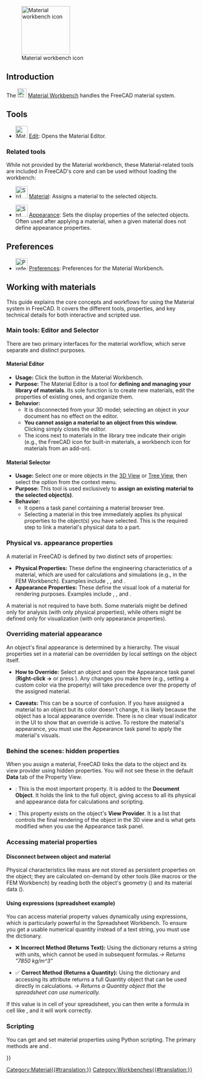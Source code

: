 <languages/>
<translate>

<!--T:1-->
{{Docnav
|[[Inspection_Workbench|Inspection Workbench]]
|[[Mesh_Workbench|Mesh Workbench]]
|IconL=Workbench_Inspection.svg
|IconR=Workbench_Mesh.svg
}}

<!--T:2-->
[[Image:Workbench_Material.svg|thumb|128px|Material workbench icon]]

== Introduction == <!--T:3-->

<!--T:4-->
{{Version|1.0}}

<!--T:5-->
The [[Image:Workbench_Material.svg|24px]] [[Material_Workbench|Material Workbench]] handles the FreeCAD material system.

== Tools == <!--T:6-->

<!--T:9-->
* [[Image:Material_Edit.svg|32px]] [[Material_Edit|Edit]]: Opens the Material Editor.

=== Related tools ===

While not provided by the Material workbench, these Material-related tools are included in FreeCAD's core and can be used without loading the workbench:

* [[Image:Std_SetMaterial.svg|32px]] [[Std_SetMaterial|Material]]: Assigns a material to the selected objects.

* [[Image:Std_SetAppearance.svg|32px]] [[Std_SetAppearance|Appearance]]: Sets the display properties of the selected objects. Often used after applying a material, when a given material does not define appearance properties.

== Preferences == <!--T:10-->

<!--T:11-->
* [[File:Preferences-material.svg|32px]] [[Material_Preferences|Preferences]]: Preferences for the Material Workbench.

== Working with materials ==

This guide explains the core concepts and workflows for using the Material system in FreeCAD. It covers the different tools, properties, and key technical details for both interactive and scripted use.

=== Main tools: Editor and Selector ===

There are two primary interfaces for the material workflow, which serve separate and distinct purposes.

==== Material Editor ====

* '''Usage:''' Click the {{Button|[[Image:Material_Edit.svg|16px]] [[Material_Edit|Edit]]}} button in the Material Workbench.
* '''Purpose:''' The Material Editor is a tool for '''defining and managing your library of materials'''. Its sole function is to create new materials, edit the properties of existing ones, and organize them.
* '''Behavior:'''
** It is disconnected from your 3D model; selecting an object in your document has no effect on the editor.
** '''You cannot assign a material to an object from this window.''' Clicking {{Button|OK}} simply closes the editor.
** The icons next to materials in the library tree indicate their origin (e.g., the FreeCAD icon for built-in materials, a workbench icon for materials from an add-on).

==== Material Selector ====

* '''Usage:''' Select one or more objects in the [[3D_View|3D View]] or [[Tree_View|Tree View]], then select the {{MenuCommand|[[Image:Std_SetMaterial.svg|16px]] [[Std_SetMaterial|Material]]}} option from the context menu.
* '''Purpose:''' This tool is used exclusively to '''assign an existing material to the selected object(s)'''.
* '''Behavior:'''
** It opens a task panel containing a material browser tree.
** Selecting a material in this tree immediately applies its physical properties to the object(s) you have selected. This is the required step to link a material's physical data to a part.

=== Physical vs. appearance properties ===

A material in FreeCAD is defined by two distinct sets of properties:

* '''Physical Properties:''' These define the engineering characteristics of a material, which are used for calculations and simulations (e.g., in the FEM Workbench). Examples include {{incode|Density}}, {{incode|YoungsModulus}}, and {{incode|PoissonRatio}}.
* '''Appearance Properties:''' These define the visual look of a material for rendering purposes. Examples include {{PropertyView|Diffuse Color}}, {{PropertyView|Shininess}}, and {{PropertyView|Transparency}}.

A material is not required to have both. Some materials might be defined only for analysis (with only physical properties), while others might be defined only for visualization (with only appearance properties).

=== Overriding material appearance ===

An object's final appearance is determined by a hierarchy. The visual properties set in a material can be overridden by local settings on the object itself.

* '''How to Override:''' Select an object and open the Appearance task panel ('''Right-click →''' {{Button|[[Image:Std_SetAppearance.svg|16px]] [[Std_SetAppearance|Appearance]]}} or press {{incode|Ctrl+D}}). Any changes you make here (e.g., setting a custom color via the {{PropertyView|Line Color}} property) will take precedence over the {{incode|DiffuseColor}} property of the assigned material.

* '''Caveats:''' This can be a source of confusion. If you have assigned a material to an object but its color doesn't change, it is likely because the object has a local appearance override. There is no clear visual indicator in the UI to show that an override is active. To restore the material's appearance, you must use the Appearance task panel to apply the material's visuals.

=== Behind the scenes: hidden properties ===

When you assign a material, FreeCAD links the data to the object and its view provider using hidden properties. You will not see these in the default '''Data''' tab of the Property View.

* {{PropertyData|Shape Material}}: This is the most important property. It is added to the '''Document Object'''. It holds the link to the full {{incode|Materials::Material}} object, giving access to all its physical and appearance data for calculations and scripting.
* {{PropertyView|Shape Appearance}}: This property exists on the object's '''View Provider'''. It is a list that controls the final rendering of the object in the 3D view and is what gets modified when you use the Appearance task panel.

=== Accessing material properties ===

==== Disconnect between object and material ====

Physical characteristics like mass are not stored as persistent properties on the object; they are calculated on-demand by other tools (like macros or the FEM Workbench) by reading both the object's geometry ({{Incode|obj.Shape.Volume}}) and its material data ({{PropertyData|Shape Material}}).

==== Using expressions (spreadsheet example) ====

You can access material property values dynamically using expressions, which is particularly powerful in the Spreadsheet Workbench. To ensure you get a usable numerical quantity instead of a text string, you must use the {{incode|PropertyObjects}} dictionary.

* ❌ '''Incorrect Method (Returns Text):''' Using the {{incode|PhysicalProperties}} dictionary returns a string with units, which cannot be used in subsequent formulas.{{Code|lang=text|code=
=<<MyBody>>.ShapeMaterial.PhysicalProperties[<<Density>>]
}}''→ Returns "7850 kg/m^3"''

* ✅ '''Correct Method (Returns a Quantity):''' Using the {{incode|PropertyObjects}} dictionary and accessing its {{incode|.Value}} attribute returns a full Quantity object that can be used directly in calculations.{{Code|lang=text|code=
=<<MyBody>>.ShapeMaterial.PropertyObjects[<<Density>>].Value
}} ''→ Returns a Quantity object that the spreadsheet can use numerically.''

If this value is in cell {{incode|A1}} of your spreadsheet, you can then write a formula in cell {{incode|A2}} like {{incode|<nowiki>=</nowiki>A1 * 10}}, and it will work correctly.

=== Scripting ===

You can get and set material properties using Python scripting. The primary methods are {{incode|.getPhysicalValue()}} and {{incode|.setPhysicalValue()}}.

{{Code|lang=python|code=
import FreeCAD
import FreeCADGui

# Get a reference to your object (e.g., a PartDesign Body)
obj = App.ActiveDocument.getObject("Body")

# --- Check for and Get a Property ---
if obj.ShapeMaterial.hasPhysicalProperty("Density"):
    
    # Get the value. This returns a FreeCAD.Quantity object.
    density_quantity = obj.ShapeMaterial.getPhysicalValue("Density")
    
    print(f"The material is: {obj.ShapeMaterial.Name}")
    print(f"The density is: {density_quantity}")
    print(f"Numerical value: {density_quantity.Value}")

else:
    print("The selected material does not have a 'Density' property.")


# --- Set a Property ---
# The value can be a string with units or a FreeCAD.Quantity object.
try:
    obj.ShapeMaterial.setPhysicalValue("Density", "8000 kg/m^3")
    App.ActiveDocument.recompute()
    print("Density successfully updated.")

except Exception as e:
    print(f"Failed to set property: {e}")
}}


<!--T:8-->
{{Docnav
|[[Inspection_Workbench|Inspection Workbench]]
|[[Mesh_Workbench|Mesh Workbench]]
|IconL=Workbench_Inspection.svg
|IconR=Workbench_Mesh.svg
}}

</translate>
[[Category:Material{{#translation:}}]]
{{Userdocnavi{{#translation:}}}}
[[Category:Workbenches{{#translation:}}]]
